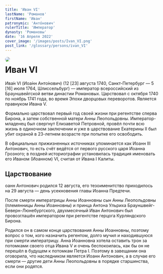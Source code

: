 ```yaml
---
title: 'Иван VI'
lastName: 'Романов'
firstName: 'Иван'
patronymic: 'Анто́нович'
rulerTitle: 'Император'
dynasty: 'Романовы'
date: '16 Апреля 2022'
cover_image: '/images/posts/Ivan_VI.png'
post_link: '/glossary/persons/ivan_VI'
---
```


<img style="float: left; border-radius: 1rem; margin-right: 1rem" src="/images/posts/Ivan_VI.png">

# Иван VI

Ива́н VI (Иоа́нн Анто́нович) (12 [23] августа 1740, Санкт-Петербург — 5 [16] июля 1764, Шлиссельбург) — император всероссийский из Брауншвейгской ветви династии Романовых. Царствовал с октября 1740 по ноябрь 1741 года, во время Эпохи дворцовых переворотов. Является правнуком Ивана V.

Формально царствовал первый год своей жизни при регентстве сперва Бирона, а затем собственной матери Анны Леопольдовны. Император-младенец был свергнут Елизаветой Петровной, провёл почти всю жизнь в одиночном заключении и уже в царствование Екатерины II был убит охраной в 23-летнем возрасте при попытке его освободить.

В официальных прижизненных источниках упоминается как Иоанн III Антонович, то есть счёт ведётся от первого русского царя Иоанна Грозного; в поздней историографии установилась традиция именовать его Иваном (Иоанном) VI, считая от Ивана I Калиты.

## Царствование

оанн Антонович родился 12 августа, его тезоименитство приходилось на 29 августа — день усекновения главы Иоанна Предтечи.

После смерти императрицы Анны Иоанновны сын Анны Леопольдовны (племянницы Анны Иоанновны) и принца Антона Ульриха Брауншвейг-Беверн-Люнебургского, двухмесячный Иван Антонович был провозглашён императором при регентстве герцога Курляндского Бирона.

Родился он в самом конце царствования Анны Иоанновны, поэтому вопрос о том, кого назначить регентом, долго мучил и находившуюся при смерти императрицу. Анна Иоанновна хотела оставить трон за потомками своего отца Ивана V и очень беспокоилась, как бы он не перешёл в будущем к потомкам Петра I. Поэтому в завещании она оговорила, что наследником является Иоанн Антонович, а в случае его смерти — другие дети Анны Леопольдовны в порядке старшинства, если они родятся.
